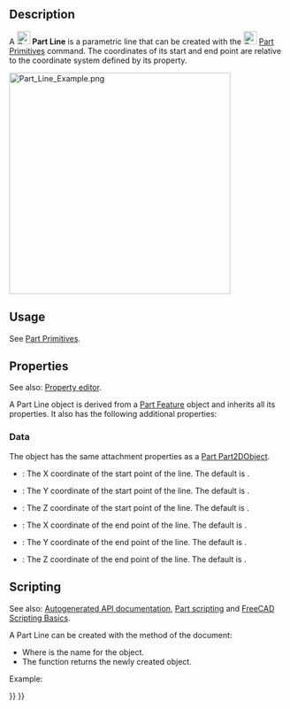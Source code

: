 <languages/>
<translate>

<!--T:6-->
{{Docnav
|[[Part_Point|Point]]
|[[Part_RegularPolygon|RegularPolygon]]
|[[Part_Workbench|Part]]
|IconL=Part_Point.svg
|IconR=Part_RegularPolygon.svg
|IconC=Workbench_Part.svg
}}

<!--T:1-->
{{GuiCommand
|Name=Part Line
|MenuLocation=Part → [[Part_Primitives|Create primitives]] → Line
|Workbenches=[[Part_Workbench|Part]],  [[OpenSCAD_Workbench|OpenSCAD]]
|SeeAlso=[[Part_Primitives|Part Primitives]]
}}

==Description== <!--T:4-->

<!--T:41-->
A [[Image:Part_Line.svg|24px]] '''Part Line''' is a parametric line that can be created with the [[Image:Part_Primitives.svg|24px]] [[Part_Primitives|Part Primitives]] command. The coordinates of its start and end point are relative to the coordinate system defined by its {{PropertyData|Placement}} property.

</translate>
[[Image:Part_Line_Example.png|400px]]
<translate>

==Usage== <!--T:5-->

<!--T:42-->
See [[Part_Primitives#Usage|Part Primitives]].

== Properties == <!--T:40-->

<!--T:43-->
See also: [[Property_editor|Property editor]].

<!--T:44-->
A Part Line object is derived from a [[Part_Feature|Part Feature]] object and inherits all its properties. It also has the following additional properties:

=== Data === <!--T:45-->

<!--T:46-->
{{TitleProperty|Attachment}}

<!--T:47-->
The object has the same attachment properties as a [[Part_Part2DObject#Data|Part Part2DObject]].

<!--T:48-->
{{TitleProperty|Vertex 1 - Start}}

<!--T:49-->
* {{PropertyData|X1|Distance}}: The X coordinate of the start point of the line. The default is {{Value|0mm}}.
* {{PropertyData|Y1|Distance}}: The Y coordinate of the start point of the line. The default is {{Value|0mm}}.
* {{PropertyData|Z1|Distance}}: The Z coordinate of the start point of the line. The default is {{Value|0mm}}.

<!--T:50-->
{{TitleProperty|Vertex 2 - Finish}}

<!--T:51-->
* {{PropertyData|X2|Distance}}: The X coordinate of the end point of the line. The default is {{Value|10mm}}.
* {{PropertyData|Y2|Distance}}: The Y coordinate of the end point of the line. The default is {{Value|10mm}}.
* {{PropertyData|Z2|Distance}}: The Z coordinate of the end point of the line. The default is {{Value|10mm}}.

== Scripting == <!--T:52-->

<!--T:53-->
See also: [https://freecad.github.io/SourceDoc/ Autogenerated API documentation], [[Part_scripting|Part scripting]] and [[FreeCAD_Scripting_Basics|FreeCAD Scripting Basics]].

<!--T:54-->
A Part Line can be created with the {{Incode|addObject()}} method of the document:

</translate>
{{Code|code=
line = FreeCAD.ActiveDocument.addObject("Part::Line", "myLine")
}}
<translate>

<!--T:55-->
* Where {{Incode|"myLine"}} is the name for the object.
* The function returns the newly created object.

<!--T:56-->
Example:

</translate>
{{Code|code=
import FreeCAD as App

doc = App.activeDocument()

line = doc.addObject("Part::Line", "myLine")
line.X1 = 1
line.Y1 = 3
line.Z1 = 6
line.X2 = 2
line.Y2 = 3
line.Z2 = 9

doc.recompute()
}}
<translate>


<!--T:7-->
{{Docnav
|[[Part_Point|Point]]
|[[Part_RegularPolygon|RegularPolygon]]
|[[Part_Workbench|Part]]
|IconL=Part_Point.svg
|IconR=Part_RegularPolygon.svg
|IconC=Workbench_Part.svg
}}

</translate>
{{Part_Tools_navi{{#translation:}}}}
{{Userdocnavi{{#translation:}}}}